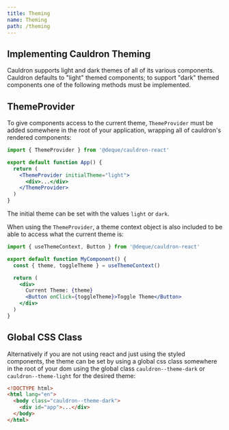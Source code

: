 ```yaml
---
title: Theming
name: Theming
path: /theming
---
```


## Implementing Cauldron Theming

Cauldron supports light and dark themes of all of its various components. Cauldron defaults to "light" themed components; to support "dark" themed components one of the following methods must be implemented.

## ThemeProvider

To give components access to the current theme, `ThemeProvider` must be added somewhere in the root of your application, wrapping all of cauldron's rendered components:

```jsx
import { ThemeProvider } from '@deque/cauldron-react'

export default function App() {
  return (
    <ThemeProvider initialTheme="light">
      <div>...</div>
    </ThemeProvider>
  )
}
```

The initial theme can be set with the values `light` or `dark`.

When using the `ThemeProvider`, a theme context object is also included to be able to access what the current theme is:

```jsx
import { useThemeContext, Button } from '@deque/cauldron-react'

export default function MyComponent() {
  const { theme, toggleTheme } = useThemeContext()

  return (
    <div>
      Current Theme: {theme}
      <Button onClick={toggleTheme}>Toggle Theme</Button>
    </div>
  )
}
```

## Global CSS Class

Alternatively if you are not using react and just using the styled components, the theme can be set by using a global css class somewhere in the root of your dom using the global class `cauldron--theme-dark` or `cauldron--theme-light` for the desired theme:

```html
<!DOCTYPE html>
<html lang="en">
  <body class="cauldron--theme-dark">
    <div id="app">...</div>
  </body>
</html>
```